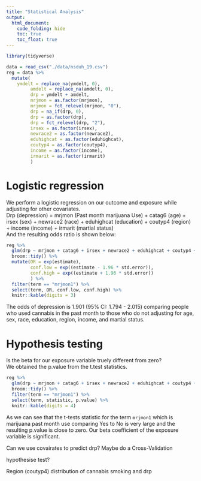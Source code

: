 ```yaml
---
title: "Statistical Analysis"
output: 
  html_document:
    code_folding: hide
    toc: true
    toc_float: true
---
```

```r
library(tidyverse)
```

```r
data = read_csv("./data/nsduh_19.csv")
reg = data %>% 
  mutate(
    ymdelt = replace_na(ymdelt, 0),
         amdelt = replace_na(amdelt, 0),
         drp = ymdelt + amdelt,
         mrjmon = as.factor(mrjmon),
         mrjmon = fct_relevel(mrjmon, "0"),
         drp = na_if(drp, 0),
         drp = as.factor(drp),
         drp = fct_relevel(drp, "2"),
         irsex = as.factor(irsex),
         newrace2 = as.factor(newrace2),
         eduhighcat = as.factor(eduhighcat),
         coutyp4 = as.factor(coutyp4),
         income = as.factor(income),
         irmarit = as.factor(irmarit)
         )
```

# Logistic regression
We perform a logistic regression on our outcome and exposure while adjusting for other covariates.  
Drp (depression) = mrjmon (Past month marijuana Use) + catag6 (age) + irsex (sex) + newrace2 (race)  + eduhighcat (education) + coutyp4 (region) + income (income) + irmarit (martial status)  
And the resulting odds ratio is shown below:
```r
reg %>% 
  glm(drp ~ mrjmon + catag6 + irsex + newrace2 + eduhighcat + coutyp4 + income + irmarit, data = ., family = binomial()) %>% 
  broom::tidy() %>% 
  mutate(OR = exp(estimate),
         conf.low = exp((estimate - 1.96 * std.error)),
         conf.high = exp((estimate + 1.96 * std.error))
         ) %>%
  filter(term == "mrjmon1") %>% 
  select(term, OR, conf.low, conf.high) %>% 
  knitr::kable(digits = 3)
```
The odds of depression is 1.901 (95% CI: 1.794 - 2.015) comparing people who used cannabis in the past month to those who do not adjusting for age, sex, race, education, region, income, and martial status. 


# Hypothesis testing 
Is the beta for our exposure variable truely different from zero?  
We obtained the p.value from the t.test statistics.
```r
reg %>% 
  glm(drp ~ mrjmon + catag6 + irsex + newrace2 + eduhighcat + coutyp4 + income + irmarit, data = ., family = binomial()) %>% 
  broom::tidy() %>% 
  filter(term == "mrjmon1") %>% 
  select(term, statistic, p.value) %>% 
  knitr::kable(digits = 4)
```
As we can see that the t-tests statistic for the term `mrjmon1` which is marijuana past month use comparing Yes to No is very large and the resulting p.value is close to zero. Our beta coefficient of the exposure variable is significant. 










Can we use covairates to predict drp? Maybe do a Cross-Validation 

hypothesise test?

Region (coutyp4) distribution of cannabis smoking and drp






